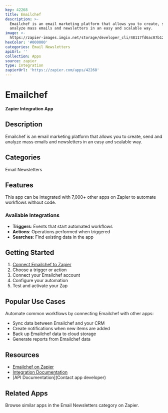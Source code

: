 ```yaml
---
key: 42268
title: Emailchef
description: >-
  Emailchef is an email marketing platform that allows you to create, send and
  analyze mass emails and newsletters in an easy and scalable way.
image: >-
  https://zapier-images.imgix.net/storage/developer_cli/48117fd6ac07b12f039a2076129952ee.png?auto=format%2Ccompress&ixlib=python-3.0.0&q=50
hexColor: '#000000'
categories: Email Newsletters
apiUrl: ''
collection: Apps
source: zapier
type: Integration
zapierUrl: 'https://zapier.com/apps/42268'
---
```

# Emailchef

**Zapier Integration App**

## Description

Emailchef is an email marketing platform that allows you to create, send and analyze mass emails and newsletters in an easy and scalable way.

## Categories

Email Newsletters

## Features

This app can be integrated with 7,000+ other apps on Zapier to automate workflows without code.

### Available Integrations

- **Triggers**: Events that start automated workflows
- **Actions**: Operations performed when triggered
- **Searches**: Find existing data in the app

## Getting Started

1. [Connect Emailchef to Zapier](https://zapier.com/apps/42268)
2. Choose a trigger or action
3. Connect your Emailchef account
4. Configure your automation
5. Test and activate your Zap

## Popular Use Cases

Automate common workflows by connecting Emailchef with other apps:

- Sync data between Emailchef and your CRM
- Create notifications when new items are added
- Back up Emailchef data to cloud storage
- Generate reports from Emailchef data

## Resources

- [Emailchef on Zapier](https://zapier.com/apps/42268)
- [Integration Documentation](https://zapier.com/apps/42268/integrations)
- [API Documentation](Contact app developer)

## Related Apps

Browse similar apps in the Email Newsletters category on Zapier.
